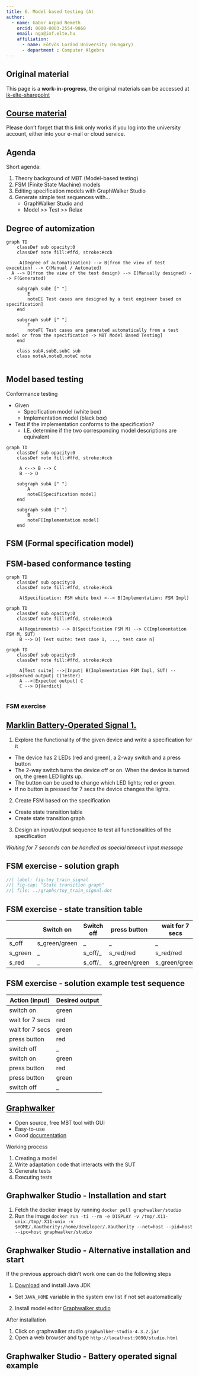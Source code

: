 ```yaml
---
title: 6. Model based testing (A)
author:
  - name: Gabor Arpad Nemeth
    orcid: 0000-0003-2554-9860
    email: nga@inf.elte.hu
    affiliation:
      - name: Eötvös Loránd University (Hungary)
      - department : Computer Algebra
---
```


## Original material
This page is a **work-in-progress**, the original materials can be accessed at [ik-elte-sharepoint](https://ikelte-my.sharepoint.com/:f:/g/personal/nga_inf_elte_hu/EjW498cdWiFEnA3At2DRKLABiVrxzyh3CTXgp1gZhHQwhg?e=8ZPzBa)

::: {.callout-important}
## [Course material](https://ikelte-my.sharepoint.com/:f:/g/personal/nga_inf_elte_hu/EjW498cdWiFEnA3At2DRKLABiVrxzyh3CTXgp1gZhHQwhg?e=8ZPzBa)
Please don't forget that this link only works if you log into the university account, either into your e-mail or cloud service.
:::

## Agenda

Short agenda:

1. Theory background of MBT \(Model\-based testing\)
2. FSM \(Finite State Machine\) models
3. Editing specification models with GraphWalker Studio
4. Generate simple test sequences with…
    * GraphWalker Studio and
    * Model >> Test >> Relax

## Degree of automization 


```mermaid
graph TD
    classDef sub opacity:0
    classDef note fill:#ffd, stroke:#ccb
    
     A(Degree of automatization) --> B(from the view of test execution) --> C(Manual / Automated)
  A --> D(from the view of the test design) --> E(Manually designed) --> F(Generated)
       
    subgraph subE [" "]
        E
        noteE[ Test cases are designed by a test engineer based on specification]
    end

    subgraph subF [" "]
        F
        noteF[ Test cases are generated automatically from a test model or from the specification -> MBT Model Based Testing]
    end
    
    class subA,subB,subC sub
    class noteA,noteB,noteC note


```

## Model based testing

Conformance testing
  
  * Given
      * Specification model (white box)
      * Implementation model (black box)
  * Test if the implementation conforms to the specification?
      * I.E. determine if the two corresponding model descriptions are equivalent 

```mermaid
graph TD
    classDef sub opacity:0
    classDef note fill:#ffd, stroke:#ccb
    
     A <--> B --> C
     B --> D 

    subgraph subA [" "]
        A
        noteE[Specification model]
    end

    subgraph subB [" "]
        B
        noteF[Implementation model]
    end

```


## FSM (Formal specification model)

## FSM-based conformance testing 

```mermaid
graph TD
    classDef sub opacity:0
    classDef note fill:#ffd, stroke:#ccb
    
     A(Specification: FSM white box) <--> B(Implementation: FSM Impl)

```

```mermaid
graph TD
    classDef sub opacity:0
    classDef note fill:#ffd, stroke:#ccb
    
     A(Requirements) --> B(Specification FSM M) --> C(Implementation FSM M, SUT)
     B --> D[ Test suite: test case 1, ..., test case n]
```

```mermaid
graph TD
    classDef sub opacity:0
    classDef note fill:#ffd, stroke:#ccb
    
     A[Test suite] -->|Input| B(Implementation FSM Impl, SUT) -->|Observed output| C(Tester)
     A -->|Expected output| C
     C --> D{Verdict}
     

```


### FSM exercise 
::: {.callout-note}
## [Marklin Battery-Operated Signal 1.](https://www.maerklin.de/en/products/details/article/72201/)
1. Explore the functionality of the given device
and write a specification for it

  * The device has 2 LEDs (red and green), a 2-way switch and a press button
  * The 2-way switch turns the device off or on. When the device is turned on,
the green LED lights up.
  * The button can be used to change which LED lights; red or green.
  * If no button is pressed for 7 secs the device changes the lights.

2. Create FSM based on the specification
  * Create state transition table
  * Create state transition graph 

3. Design an input/output sequence to test all functionalities of the
specification

*Waiting for 7 seconds can be handled as special timeout input message*
:::


## FSM exercise - solution graph
```dot
//| label: fig-toy_train_signal
//| fig-cap: "State transition graph"
//| file: ../graphs/toy_train_signal.dot
```


## FSM exercise - state transition table
|             | Switch on   | Switch off  | press button | wait for 7 secs |
| ----------- | ----------- | ----------- | ----------- | ----------- |
| s_off      | s_green/green | _ | _ | _ |
| s_green   | _        | s_off/_     | s_red/red | s_red/red |
| s_red | _ | s_off/_ | s_green/green | s_green/green |


## FSM exercise - solution example test sequence

| Action (input) | Desired output |
| --- | ----------- |
| switch on | green |
| wait for 7 secs | red |
| wait for 7 secs | green |
| press button | red |
| switch off | _ |
| switch on | green |
| press button | red |
| press button | green |
| switch off | _ |

## [Graphwalker](https://graphwalker.github.io/)

* Open source, free MBT tool with GUI
* Easy-to-use
* Good [documentation](https://github.com/GraphWalker/graphwalker-project/wiki)

Working process

1. Creating a model
2. Write adaptation code that interacts with the SUT
3. Generate tests
4. Executing tests

## Graphwalker Studio - Installation and start

1. Fetch the docker image by running `docker pull graphwalker/studio`
2. Run the image `docker run -ti --rm -e DISPLAY -v /tmp/.X11-unix:/tmp/.X11-unix -v $HOME/.Xauthority:/home/developer/.Xauthority --net=host --pid=host --ipc=host graphwalker/studio`

## Graphwalker Studio - Alternative installation and start
If the previous approach didn't work one can do the following steps

1. [Download](https://www.oracle.com/technetwork/java/javase/downloads/jdk8-downloads-2133151.html) and install Java JDK
  * Set `JAVA_HOME` variable in the system env list if not set auatomatically
2. Install model editor [Graphwalker studio](https://graphwalker.github.io/download#studio)

After installation

1. Click on graphwalker studio `graphwalker-studio-4.3.2.jar`
2. Open a web browser and type `http://localhost:9090/studio.html`

## Graphwalker Studio - Battery operated signal example